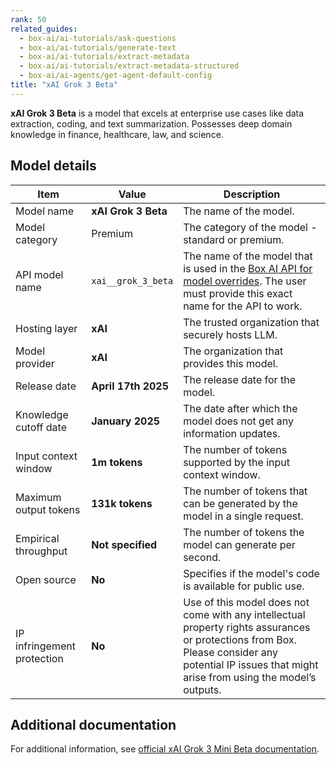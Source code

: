 ```yaml
---
rank: 50
related_guides:
  - box-ai/ai-tutorials/ask-questions
  - box-ai/ai-tutorials/generate-text
  - box-ai/ai-tutorials/extract-metadata
  - box-ai/ai-tutorials/extract-metadata-structured
  - box-ai/ai-agents/get-agent-default-config
title: "xAI Grok 3 Beta"
---
```

**xAI Grok 3 Beta** is a model that excels at enterprise use cases like data extraction, coding, and text summarization. Possesses deep domain knowledge in finance, healthcare, law, and science.

## Model details

| Item  | Value | Description |
|-----------|----------|----------|
|Model name|**xAI Grok 3 Beta**| The name of the model. |
| Model category | Premium | The category of the model - standard or premium. |
|API model name|`xai__grok_3_beta`| The name of the model that is used in the [Box AI API for model overrides][overrides]. The user must provide this exact name for the API to work. |
|Hosting layer| **xAI** | The trusted organization that securely hosts LLM. |
|Model provider|**xAI**| The organization that provides this model. |
|Release date|**April 17th 2025** | The release date for the model.|
|Knowledge cutoff date| **January 2025**| The date after which the model does not get any information updates. |
|Input context window |**1m tokens**| The number of tokens supported by the input context window.| 
|Maximum output tokens |**131k tokens** |The number of tokens that can be generated by the model in a single request.| 
|Empirical throughput| **Not specified** | The number of tokens the model can generate per second.|
|Open source | **No** | Specifies if the model's code is available for public use.|
| IP infringement protection | **No** | Use of this model does not come with any intellectual property rights assurances or protections from Box. Please consider any potential IP issues that might arise from using the model’s outputs. |

## Additional documentation

For additional information, see [official xAI Grok 3 Mini Beta documentation][xai-grok-models].

[xai-grok-models]: https://docs.x.ai/docs/models
[overrides]: g://box-ai/ai-agents/ai-agent-overrides